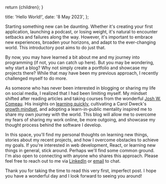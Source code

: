 

  return <Layout meta={meta}>{children}</Layout>;
}

  title: 'Hello World!',
  date: '8 May 2023',
};

<Head>
  <title>{meta.title}</title>
</Head>

Starting something new can be daunting. Whether it's creating your first application, launching a podcast, or losing weight, it's natural to encounter setbacks and failures along the way. However, it's important to embrace new experiences, broaden your horizons, and adapt to the ever-changing world. This introductory post aims to do just that.

By now, you may have learned a bit about me and my journey into programming (if not, you can catch up here). But you may be wondering, why start a blog? Why not simply create a portfolio and showcase my projects there? While that may have been my previous approach, I recently challenged myself to do more.

As someone who has never been interested in blogging or sharing my life on social media, I realized that I had been limiting myself. My mindset shifted after reading articles and taking courses from the wonderful [Josh W. Comeau](https://www.joshwcomeau.com/). His insights on [learning quickly](https://www.joshwcomeau.com/blog/how-to-learn-stuff-quickly/), cultivating a Carol Dweck's [growth mindset](https://www.youtube.com/watch?v=-71zdXCMU6A), and adopting a learn-in-public mentality inspired me to share my own journey with the world. This blog will allow me to overcome my fears of sharing my work online, be more outgoing, and showcase my thought process behind the software I develop.

In this space, you'll find my personal thoughts on learning new things, stories about my recent projects, and how I overcome obstacles to achieve my goals. If you're interested in web development, React, or learning new things in general, stick around. Perhaps we'll find some common ground. I'm also open to connecting with anyone who shares this approach. Please feel free to reach out to me via [LinkedIn](https://www.linkedin.com/in/fdukat/) or [email](mailto:contact@fdukat.com) to chat.

Thank you for taking the time to read this very first, imperfect post. I hope you have a wonderful day and I look forward to seeing you around!

<Footer />
